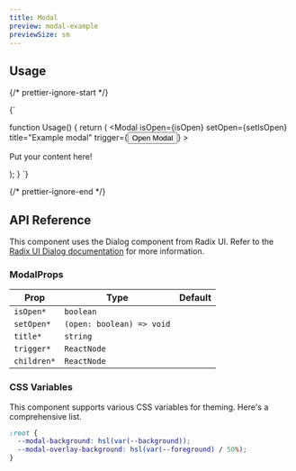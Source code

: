 ```yaml
---
title: Modal
preview: modal-example
previewSize: sm
---
```


## Usage

{/* prettier-ignore-start */}

<CodeBlock lang="ts">{`

function Usage() {
    return (
        <Modal
            isOpen={isOpen}
            setOpen={setIsOpen}
            title="Example modal"
            trigger={<Button size="medium">Open Modal</Button>}
        >
            <p>Put your content here!</p>
        </Modal>
    );
}
`}
</CodeBlock>

{/* prettier-ignore-end */}

## API Reference

This component uses the Dialog component from Radix UI. Refer to the [Radix UI Dialog documentation](https://www.radix-ui.com/primitives/docs/components/dialog) for more information.

### ModalProps

| Prop        | Type                      | Default |
| ----------- | ------------------------- | ------- |
| `isOpen*`   | `boolean`                 |         |
| `setOpen*`  | `(open: boolean) => void` |         |
| `title*`    | `string`                  |         |
| `trigger*`  | `ReactNode`               |         |
| `children*` | `ReactNode`               |         |

### CSS Variables

This component supports various CSS variables for theming. Here's a comprehensive list.

```css
:root {
  --modal-background: hsl(var(--background));
  --modal-overlay-background: hsl(var(--foreground) / 50%);
}
```

